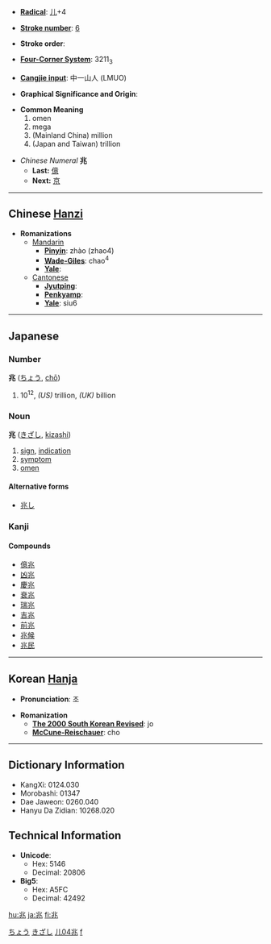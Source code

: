 * '''[[Wiktionary:Chinese radical index| Radical]]''': [[Wiktionary:Chinese radical index 儿|儿]]+4

* '''[[Wiktionary:Chinese total strokes index|Stroke number]]''': [[Wiktionary:Chinese total strokes index 6|6]]

* '''Stroke order''': 

* '''[[Wiktionary:Chinese four corner index|Four-Corner System]]''': 3211<sub>3</sub>

* '''[[Wiktionary:Chinese Cangjie index|Cangjie input]]''': 中一山人 (LMUO)

* '''Graphical Significance and Origin''': 

* '''Common Meaning'''
*#omen
*# mega
*# (Mainland China) million
*# (Japan and Taiwan) trillion

*''Chinese Numeral'' '''兆'''
**'''Last:''' [[億]]
**'''Next:''' [[京]]
----

== Chinese [[Hanzi]] ==

* '''Romanizations'''
** [[Mandarin]]
*** '''[[Pinyin]]''': zhào (zhao4)
*** '''[[Wade-Giles]]''': chao<sup>4</sup>
*** '''[[Yale]]''': 
**[[Cantonese]]
***'''[[Jyutping]]''':
***'''[[Penkyamp]]''': 
***'''[[Yale]]''': siu6


----

== Japanese ==
[[Category:Japanese language|ちょう]]
===Number===
'''兆''' ([[ちょう]], [[chō]])
#10<sup>12</sup>, ''(US)'' trillion, ''(UK)'' billion


===Noun===
[[Category:Japanese nouns|きざし]]
'''兆''' ([[きざし]], [[kizashi]])
#[[sign]], [[indication]]
#[[symptom]]
#[[omen]]
====Alternative forms====
*[[兆し]]


===Kanji===
{{kanji|[[ちょう]] ([[chō]]), [[じょう]] ([[jō]])|[[きざす]] ([[兆す]], [[kizasu]]), [[うらない]] ([[uranai]]), [[きざし]] ([[兆し]], [[kizashi]])}}
====Compounds====
*[[億兆]]
*[[凶兆]]
*[[慶兆]]
*[[衰兆]]
*[[瑞兆]]
*[[吉兆]]
*[[前兆]]
*[[兆候]]
*[[兆民]]

----

== Korean [[Hanja]] ==

* '''Pronunciation''': 조

* '''Romanization'''
** '''[[The 2000 South Korean Revised Romanization|The 2000 South Korean Revised]]''': jo
** '''[[McCune-Reischauer]]''': cho

----

== Dictionary Information ==

* KangXi: 0124.030
* Morobashi: 01347
* Dae Jaweon: 0260.040
* Hanyu Da Zidian: 10268.020

== Technical Information ==

* '''Unicode''':
** Hex: 5146
** Decimal: 20806
* '''Big5''':
** Hex: A5FC
** Decimal: 42492

[[Category:Japanese kanji|儿04兆]]
[[Category:Japanese numbers| f]]
[[hu:兆]]
[[ja:兆]]
[[fi:兆]]